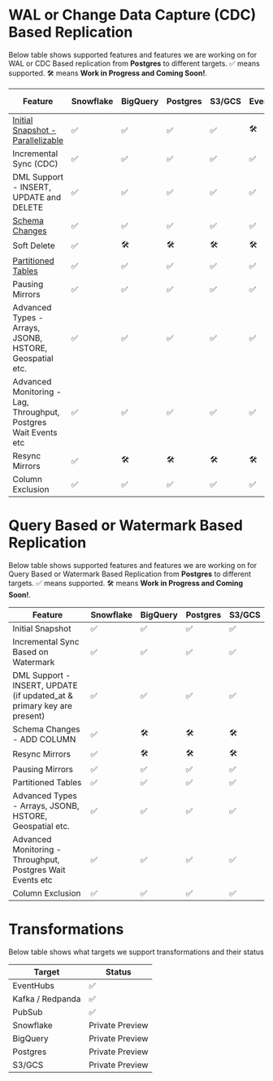 # WAL or Change Data Capture (CDC) Based Replication

Below table shows supported features and features we are working on for WAL or CDC Based replication from **Postgres** to different targets.
✅ means supported. 🛠️ means **Work in Progress and Coming Soon!**.

| Feature | Snowflake | BigQuery | Postgres | S3/GCS | EventHubs | Kafka / Redpanda | PubSub |
| --- | --- | --- | --- | --- | --- | --- | --- |
| [Initial Snapshot - Parallelizable](https://blog.peerdb.io/parallelized-initial-load-for-cdc-based-streaming-from-postgres#heading-parallelized-initial-snapshot-for-cdc-based-streaming) | ✅ | ✅ | ✅ | ✅ | 🛠️ | ✅ | ✅ |
| Incremental Sync (CDC) | ✅ | ✅ | ✅ | ✅ | ✅ | ✅ | ✅ |
| DML Support - INSERT, UPDATE and DELETE | ✅ | ✅ | ✅ | ✅ | ✅ | N/A | N/A |
| [Schema Changes](/features/schema-changes) | ✅ | ✅ | ✅ | ✅ | ✅ | 🛠️ | 🛠️ |
| Soft Delete | ✅ | 🛠️ | 🛠️ | 🛠️ | 🛠️ | ? | ? |
| [Partitioned Tables](/features/replicating-partitioned-tables) | ✅ | ✅ | ✅ | ✅ | ✅ | ✅ | ✅ |
| Pausing Mirrors | ✅ | ✅ | ✅ | ✅ | ✅ | ✅ | ✅ |
| Advanced Types - Arrays, JSONB, HSTORE, Geospatial etc. | ✅ | ✅ | ✅ | ✅ | ✅ | ✅ | ✅ |
| Advanced Monitoring - Lag, Throughput, Postgres Wait Events etc | ✅ | ✅ | ✅ | ✅ | ✅ | ✅ | ✅ |
| Resync Mirrors | ✅ | 🛠️ | 🛠️ | 🛠️ | 🛠️ | ✅ | ✅ |
| Column Exclusion | ✅ | ✅ | ✅ | ✅ | ✅ | ✅ | ✅ |


# Query Based or Watermark Based Replication

Below table shows supported features and features we are working on for Query Based or Watermark Based Replication from **Postgres** to different targets.
✅ means supported. 🛠️ means **Work in Progress and Coming Soon!**.

| Feature | Snowflake | BigQuery | Postgres | S3/GCS |
| --- | --- | --- | --- | --- |
| Initial Snapshot | ✅ | ✅ | ✅ | ✅ |
| Incremental Sync Based on Watermark | ✅ | ✅ | ✅ | ✅ |
| DML Support - INSERT, UPDATE (if updated_at & primary key are present) | ✅ | ✅ | ✅ | ✅ |
| Schema Changes - ADD COLUMN | ✅ | 🛠️ | 🛠️ | 🛠️ |
| Resync Mirrors | ✅ | 🛠️ | 🛠️ | 🛠️ |
| Pausing Mirrors | ✅ | ✅ | ✅ | ✅ |
| Partitioned Tables | ✅ | ✅ | ✅ | ✅ |
| Advanced Types - Arrays, JSONB, HSTORE, Geospatial etc. | ✅ | ✅ | ✅ | ✅ |
| Advanced Monitoring - Throughput, Postgres Wait Events etc | ✅ | ✅ | ✅ | ✅ |
| Column Exclusion | ✅ | ✅ | ✅ | ✅ |

# Transformations

Below table shows what targets we support transformations and their status

| Target | Status |
| --- | --- |
| EventHubs | ✅ |
| Kafka / Redpanda | ✅ |
| PubSub | ✅ |
| Snowflake | Private Preview |
| BigQuery | Private Preview |
| Postgres | Private Preview |
| S3/GCS | Private Preview |
